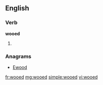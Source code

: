==English==

===Verb===
'''wooed'''

# {{past of|[[woo]]}}

===Anagrams===
* [[Ewood#English|Ewood]]

[[fr:wooed]]
[[mg:wooed]]
[[simple:wooed]]
[[vi:wooed]]